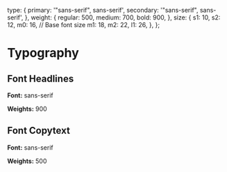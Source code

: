 
<Meta title="Foundation/Typography" />

  type: {
    primary: '"sans-serif", sans-serif',
    secondary: '"sans-serif", sans-serif',
  },
  weight: {
    regular: 500,
    medium: 700,
    bold: 900,
  },
  size: {
    s1: 10,
    s2: 12,
    m0: 16, // Base font size
    m1: 18,
    m2: 22,
    l1: 26,
  },
};


# Typography

## Font Headlines

**Font:** sans-serif

**Weights:** 900

<div className={'typeset'}>
  <Typeset
    fontSizes={[
      Number(typography.size.s1),
      Number(typography.size.s2),
      Number(typography.size.m0),
      Number(typography.size.m1),
      Number(typography.size.m2),
      Number(typography.size.l1),
    ]}
    fontWeight={typography.weight.bold}
    sampleText={SampleText}
    fontFamily={typography.type.primary}
  />
</div>

## Font Copytext

**Font:** sans-serif

**Weights:** 500

<div className={"typeset"}>
  <Typeset
    fontSizes={[
      Number(typography.size.s1),
      Number(typography.size.s2),
      Number(typography.size.m0),
      Number(typography.size.m1),
      Number(typography.size.m2),
      Number(typography.size.l1),
    ]}
    fontWeight={typography.weight.regular}
    sampleText={SampleText}
    fontFamily={typography.type.secondary}
  />
</div>
<style>
{`
  .typeset {
    display: flex;
    max-width: 100%;
    gap: 20px;
  }

  .typeset > \* {
  width: 30%;
  }
`}

</style>
